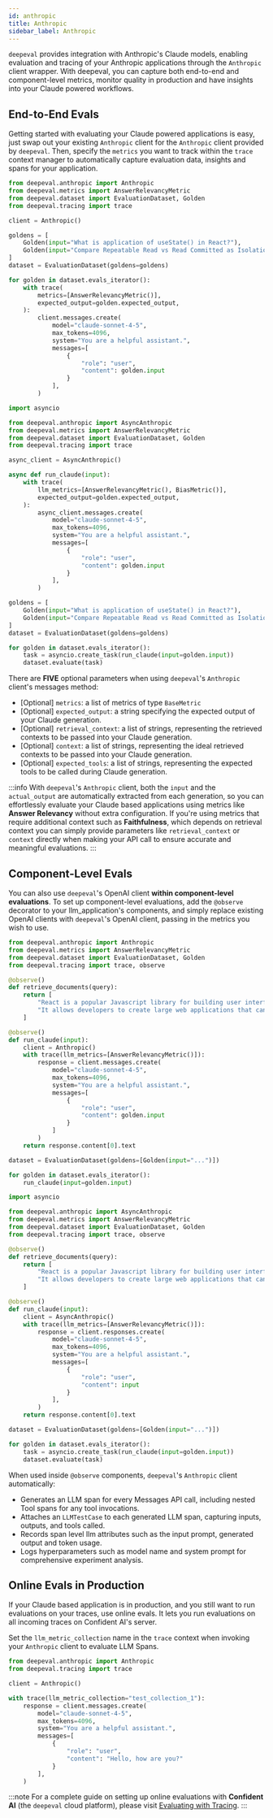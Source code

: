 ```yaml
---
id: anthropic
title: Anthropic
sidebar_label: Anthropic
---
```



`deepeval` provides integration with Anthropic's Claude models, enabling evaluation and tracing of your Anthropic applications through the `Anthropic` client wrapper. With deepeval, you can capture both end-to-end and component-level metrics, monitor quality in production and have insights into your Claude powered workflows.

## End-to-End Evals

Getting started with evaluating your Claude powered applications is easy, just swap out your existing `Anthropic` client for the `Anthropic` client provided by `deepeval`. Then, specify the `metrics` you want to track within the `trace` context manager to automatically capture evaluation data, insights and spans for your application.

<Tabs groupId="anthropic">
<TabItem value="messages" label="Messages">

```python title="main.py" showLineNumbers {4,15,16,17,18}
from deepeval.anthropic import Anthropic
from deepeval.metrics import AnswerRelevancyMetric
from deepeval.dataset import EvaluationDataset, Golden
from deepeval.tracing import trace

client = Anthropic()

goldens = [
    Golden(input="What is application of useState() in React?"),
    Golden(input="Compare Repeatable Read vs Read Committed as Isolation level for PostgreSQL."),
]
dataset = EvaluationDataset(goldens=goldens)

for golden in dataset.evals_iterator():
    with trace(
        metrics=[AnswerRelevancyMetric()],
        expected_output=golden.expected_output,
    ):
        client.messages.create(
            model="claude-sonnet-4-5",
            max_tokens=4096,
            system="You are a helpful assistant.",
            messages=[
                {
                    "role": "user",
                    "content": golden.input
                }
            ],
        )
```

</TabItem>
<TabItem value="async-messages" label="Async Messages">

```python title="main.py" showLineNumbers {6,11,12,13,14}
import asyncio

from deepeval.anthropic import AsyncAnthropic
from deepeval.metrics import AnswerRelevancyMetric
from deepeval.dataset import EvaluationDataset, Golden
from deepeval.tracing import trace

async_client = AsyncAnthropic()

async def run_claude(input):
    with trace(
        llm_metrics=[AnswerRelevancyMetric(), BiasMetric()],
        expected_output=golden.expected_output,
    ):
        async_client.messages.create(
            model="claude-sonnet-4-5",
            max_tokens=4096,
            system="You are a helpful assistant.",
            messages=[
                {
                    "role": "user",
                    "content": golden.input
                }
            ],
        )

goldens = [
    Golden(input="What is application of useState() in React?"),
    Golden(input="Compare Repeatable Read vs Read Committed as Isolation level for PostgreSQL."),
]
dataset = EvaluationDataset(goldens=goldens)

for golden in dataset.evals_iterator():
    task = asyncio.create_task(run_claude(input=golden.input))
    dataset.evaluate(task)
```

</TabItem>
</Tabs>

There are **FIVE** optional parameters when using `deepeval`'s `Anthropic` client's messages method:

- [Optional] `metrics`: a list of metrics of type `BaseMetric`
- [Optional] `expected_output`: a string specifying the expected output of your Claude generation.
- [Optional] `retrieval_context`: a list of strings, representing the retrieved contexts to be passed into your Claude generation.
- [Optional] `context`: a list of strings, representing the ideal retrieved contexts to be passed into your Claude generation.
- [Optional] `expected_tools`: a list of strings, representing the expected tools to be called during Claude generation.

:::info
With `deepeval`'s `Anthropic` client, both the `input` and the `actual_output` are automatically extracted from each generation, so you can effortlessly evaluate your Claude based applications using metrics like **Answer Relevancy** without extra configuration. If you're using metrics that require additional context such as **Faithfulness**, which depends on retrieval context you can simply provide parameters like `retrieval_context` or `context` directly when making your API call to ensure accurate and meaningful evaluations.
:::

## Component-Level Evals

You can also use `deepeval`'s OpenAI client **within component-level evaluations**. To set up component-level evaluations, add the `@observe` decorator to your llm_application's components, and simply replace existing OpenAI clients with `deepeval`'s OpenAI client, passing in the metrics you wish to use.

<Tabs groupId="anthropic">
<TabItem value="messages" label="Messages">

```python title="main.py" showLineNumbers {4,6,13}
from deepeval.anthropic import Anthropic
from deepeval.metrics import AnswerRelevancyMetric
from deepeval.dataset import EvaluationDataset, Golden
from deepeval.tracing import trace, observe

@observe()
def retrieve_documents(query):
    return [
        "React is a popular Javascript library for building user interfaces.",
        "It allows developers to create large web applications that can update and render efficiently in response to data changes."
    ]

@observe()
def run_claude(input):
    client = Anthropic()
    with trace(llm_metrics=[AnswerRelevancyMetric()]):
        response = client.messages.create(
            model="claude-sonnet-4-5",
            max_tokens=4096,
            system="You are a helpful assistant.",
            messages=[
                {
                    "role": "user",
                    "content": golden.input
                }
            ]
        )
    return response.content[0].text

dataset = EvaluationDataset(goldens=[Golden(input="...")])

for golden in dataset.evals_iterator():
    run_claude(input=golden.input)
```

</TabItem>
<TabItem value="async-messages" label="Async Messages">

```python title="main.py" showLineNumbers {6,8,15}
import asyncio

from deepeval.anthropic import AsyncAnthropic
from deepeval.metrics import AnswerRelevancyMetric
from deepeval.dataset import EvaluationDataset, Golden
from deepeval.tracing import trace, observe

@observe()
def retrieve_documents(query):
    return [
        "React is a popular Javascript library for building user interfaces.",
        "It allows developers to create large web applications that can update and render efficiently in response to data changes."
    ]

@observe()
def run_claude(input):
    client = AsyncAnthropic()
    with trace(llm_metrics=[AnswerRelevancyMetric()]):
        response = client.responses.create(
            model="claude-sonnet-4-5",
            max_tokens=4096,
            system="You are a helpful assistant.",
            messages=[
                {
                    "role": "user",
                    "content": input
                }
            ],
        )
    return response.content[0].text

dataset = EvaluationDataset(goldens=[Golden(input="...")])

for golden in dataset.evals_iterator():
    task = asyncio.create_task(run_claude(input=golden.input))
    dataset.evaluate(task)
```

</TabItem>
</Tabs>

When used inside `@observe` components, `deepeval`'s `Anthropic` client automatically:

- Generates an LLM span for every Messages API call, including nested Tool spans for any tool invocations.
- Attaches an `LLMTestCase` to each generated LLM span, capturing inputs, outputs, and tools called.
- Records span level llm attributes such as the input prompt, generated output and token usage.
- Logs hyperparameters such as model name and system prompt for comprehensive experiment analysis.

## Online Evals in Production

If your Claude based application is in production, and you still want to run evaluations on your traces, use online evals. It lets you run evaluations on all incoming traces on Confident AI's server.

Set the `llm_metric_collection` name in the `trace` context when invoking your `Anthropic` client to evaluate LLM Spans.

```python main.py
from deepeval.anthropic import Anthropic
from deepeval.tracing import trace

client = Anthropic()

with trace(llm_metric_collection="test_collection_1"):
    response = client.messages.create(
        model="claude-sonnet-4-5",
        max_tokens=4096,
        system="You are a helpful assistant.",
        messages=[
            {
                "role": "user",
                "content": "Hello, how are you?"
            }
        ],
    )
```

:::note
For a complete guide on setting up online evaluations with **Confident AI** (the `deepeval` cloud platform), please visit [Evaluating with Tracing](/docs/evaluation-component-level-llm-evals).
:::
